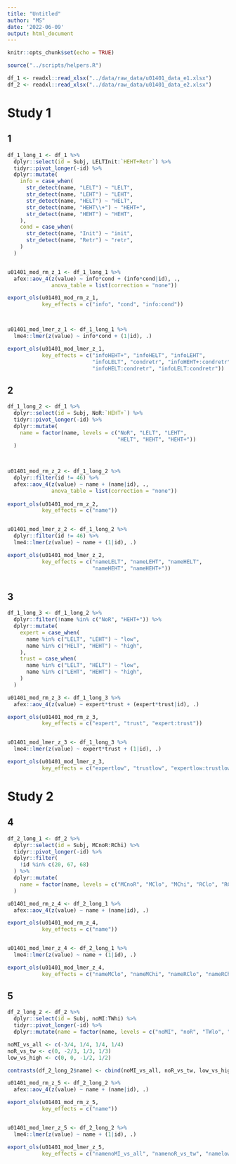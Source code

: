 ```yaml
---
title: "Untitled"
author: "MS"
date: '2022-06-09'
output: html_document
---
```


```r
knitr::opts_chunk$set(echo = TRUE)

source("../scripts/helpers.R")

df_1 <- readxl::read_xlsx("../data/raw_data/u01401_data_e1.xlsx")
df_2 <- readxl::read_xlsx("../data/raw_data/u01401_data_e2.xlsx")
```

# Study 1 

## 1 

```r
df_1_long_1 <- df_1 %>% 
  dplyr::select(id = Subj, LELTInit:`HEHT+Retr`) %>% 
  tidyr::pivot_longer(-id) %>% 
  dplyr::mutate(
    info = case_when(
      str_detect(name, "LELT") ~ "LELT",
      str_detect(name, "LEHT") ~ "LEHT",
      str_detect(name, "HELT") ~ "HELT",
      str_detect(name, "HEHT\\+") ~ "HEHT+",
      str_detect(name, "HEHT") ~ "HEHT", 
    ), 
    cond = case_when(
      str_detect(name, "Init") ~ "init",
      str_detect(name, "Retr") ~ "retr",
    )
  )


u01401_mod_rm_z_1 <- df_1_long_1 %>% 
  afex::aov_4(z(value) ~ info*cond + (info*cond|id), ., 
              anova_table = list(correction = "none"))

export_ols(u01401_mod_rm_z_1, 
           key_effects = c("info", "cond", "info:cond"))



u01401_mod_lmer_z_1 <- df_1_long_1 %>% 
  lme4::lmer(z(value) ~ info*cond + (1|id), .)

export_ols(u01401_mod_lmer_z_1, 
           key_effects = c("infoHEHT+", "infoHELT", "infoLEHT", 
                           "infoLELT", "condretr", "infoHEHT+:condretr", 
                           "infoHELT:condretr", "infoLELT:condretr"))
```

## 2 

```r
df_1_long_2 <- df_1 %>% 
  dplyr::select(id = Subj, NoR:`HEHT+`) %>% 
  tidyr::pivot_longer(-id) %>% 
  dplyr::mutate(
    name = factor(name, levels = c("NoR", "LELT", "LEHT", 
                                   "HELT", "HEHT", "HEHT+"))
  )
  


u01401_mod_rm_z_2 <- df_1_long_2 %>% 
  dplyr::filter(id != 46) %>% 
  afex::aov_4(z(value) ~ name + (name|id), ., 
              anova_table = list(correction = "none"))
  
export_ols(u01401_mod_rm_z_2, 
           key_effects = c("name"))


u01401_mod_lmer_z_2 <- df_1_long_2 %>% 
  dplyr::filter(id != 46) %>% 
  lme4::lmer(z(value) ~ name + (1|id), .)

export_ols(u01401_mod_lmer_z_2, 
           key_effects = c("nameLELT", "nameLEHT", "nameHELT", 
                           "nameHEHT", "nameHEHT+"))
  
```

## 3 

```r
df_1_long_3 <- df_1_long_2 %>% 
  dplyr::filter(!name %in% c("NoR", "HEHT+")) %>% 
  dplyr::mutate(
    expert = case_when(
      name %in% c("LELT", "LEHT") ~ "low", 
      name %in% c("HELT", "HEHT") ~ "high", 
    ), 
    trust = case_when(
      name %in% c("LELT", "HELT") ~ "low", 
      name %in% c("LEHT", "HEHT") ~ "high", 
    )
  )

u01401_mod_rm_z_3 <- df_1_long_3 %>% 
  afex::aov_4(z(value) ~ expert*trust + (expert*trust|id), .)

export_ols(u01401_mod_rm_z_3, 
           key_effects = c("expert", "trust", "expert:trust"))


u01401_mod_lmer_z_3 <- df_1_long_3 %>% 
  lme4::lmer(z(value) ~ expert*trust + (1|id), .)

export_ols(u01401_mod_lmer_z_3, 
           key_effects = c("expertlow", "trustlow", "expertlow:trustlow"))
```


# Study 2 

## 4

```r
df_2_long_1 <- df_2 %>% 
  dplyr::select(id = Subj, MCnoR:RChi) %>% 
  tidyr::pivot_longer(-id) %>% 
  dplyr::filter(
    !id %in% c(20, 67, 68)
  ) %>% 
  dplyr::mutate(
    name = factor(name, levels = c("MCnoR", "MClo", "MChi", "RClo", "RChi"))
  )

u01401_mod_rm_z_4 <- df_2_long_1 %>% 
  afex::aov_4(z(value) ~ name + (name|id), .)

export_ols(u01401_mod_rm_z_4, 
           key_effects = c("name"))


u01401_mod_lmer_z_4 <- df_2_long_1 %>% 
  lme4::lmer(z(value) ~ name + (1|id), .)

export_ols(u01401_mod_lmer_z_4, 
           key_effects = c("nameMClo", "nameMChi", "nameRClo", "nameRChi"))
```

## 5

```r
df_2_long_2 <- df_2 %>% 
  dplyr::select(id = Subj, noMI:TWhi) %>% 
  tidyr::pivot_longer(-id) %>% 
  dplyr::mutate(name = factor(name, levels = c("noMI", "noR", "TWlo", "TWhi")))

noMI_vs_all <- c(-3/4, 1/4, 1/4, 1/4)
noR_vs_tw <- c(0, -2/3, 1/3, 1/3)
low_vs_high <- c(0, 0, -1/2, 1/2)

contrasts(df_2_long_2$name) <- cbind(noMI_vs_all, noR_vs_tw, low_vs_high)

u01401_mod_rm_z_5 <- df_2_long_2 %>% 
  afex::aov_4(z(value) ~ name + (name|id), .)

export_ols(u01401_mod_rm_z_5, 
           key_effects = c("name"))


u01401_mod_lmer_z_5 <- df_2_long_2 %>% 
  lme4::lmer(z(value) ~ name + (1|id), .)

export_ols(u01401_mod_lmer_z_5, 
           key_effects = c("namenoMI_vs_all", "namenoR_vs_tw", "namelow_vs_high"))
```

